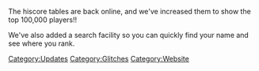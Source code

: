 {{update|date=26 July 2002}}

The hiscore tables are back online, and we've increased them to show the top 100,000 players!!

We've also added a search facility so you can quickly find your name and see where you rank.
[[Category:Updates]]
[[Category:Glitches]]
[[Category:Website]]
